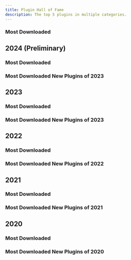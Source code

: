 ---
title: Plugin Hall of Fame
description: The top 5 plugins in multiple categories.
---


### Most Downloaded

<PluginsMostDownloaded />

## 2024 (Preliminary)

### Most Downloaded

<PluginsMostDownloaded year={2024} />

### Most Downloaded New Plugins of 2023

<PluginsMostDownloaded year={2024} releaseYear={2024} />

## 2023

### Most Downloaded

<PluginsMostDownloaded year={2023} />

### Most Downloaded New Plugins of 2023

<PluginsMostDownloaded year={2023} releaseYear={2023} />

## 2022

### Most Downloaded

<PluginsMostDownloaded year={2022} />

### Most Downloaded New Plugins of 2022

<PluginsMostDownloaded year={2022} releaseYear={2022} />

## 2021

### Most Downloaded

<PluginsMostDownloaded year={2021} />

### Most Downloaded New Plugins of 2021

<PluginsMostDownloaded year={2021} releaseYear={2021} />


## 2020

### Most Downloaded

<PluginsMostDownloaded year={2020} />

### Most Downloaded New Plugins of 2020

<PluginsMostDownloaded year={2020} releaseYear={2020} />